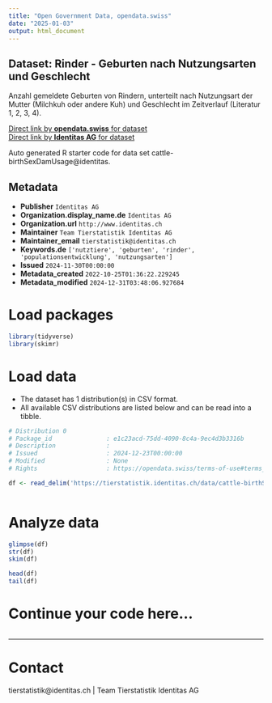 ```yaml
---
title: "Open Government Data, opendata.swiss"
date: "2025-01-03"
output: html_document
---
```


## Dataset: Rinder - Geburten nach Nutzungsarten und Geschlecht

Anzahl gemeldete Geburten von Rindern, unterteilt nach Nutzungsart der Mutter (Milchkuh oder andere Kuh) und Geschlecht im Zeitverlauf (Literatur 1, 2, 3, 4).

[Direct link by **opendata.swiss** for dataset](https://opendata.swiss/de/dataset/rinder-geburten-nach-nutzungsarten-und-geschlecht)<br>
[Direct link by **Identitas AG** for dataset](https://tierstatistik.identitas.ch/)

Auto generated R starter code for data set cattle-birthSexDamUsage@identitas.

## Metadata

- **Publisher** `Identitas AG`
- **Organization.display_name.de** `Identitas AG`
- **Organization.url** `http://www.identitas.ch`
- **Maintainer** `Team Tierstatistik Identitas AG`
- **Maintainer_email** `tierstatistik@identitas.ch`
- **Keywords.de** `['nutztiere', 'geburten', 'rinder', 'populationsentwicklung', 'nutzungsarten']`
- **Issued** `2024-11-30T00:00:00`
- **Metadata_created** `2022-10-25T01:36:22.229245`
- **Metadata_modified** `2024-12-31T03:48:06.927684`


# Load packages

```r

library(tidyverse)
library(skimr)

```

# Load data

-   The dataset has 1 distribution(s) in CSV format.
-   All available CSV distributions are listed below and can be read into a tibble.

```r

# Distribution 0
# Package_id               : e1c23acd-75dd-4090-8c4a-9ec4d3b3316b
# Description              : 
# Issued                   : 2024-12-23T00:00:00
# Modified                 : None
# Rights                   : https://opendata.swiss/terms-of-use#terms_by

df <- read_delim('https://tierstatistik.identitas.ch/data/cattle-birthSexDamUsage.csv')



```

# Analyze data

```r

glimpse(df)
str(df)
skim(df)

head(df)
tail(df)

```

# Continue your code here...

```r

```

------------------------------------------------------------------------

# Contact

tierstatistik@identitas.ch | Team Tierstatistik Identitas AG
